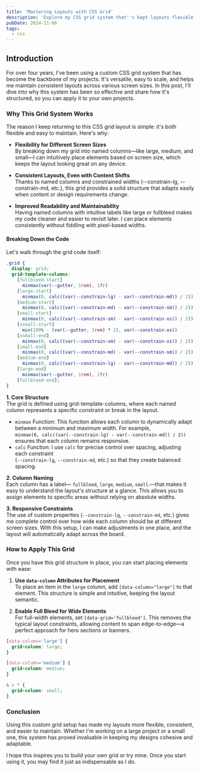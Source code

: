 ```yaml
---
title: 'Mastering Layouts with CSS Grid'
description: 'Explore my CSS grid system that''s kept layouts flexible and responsive for years, with named columns and custom constraints for consistent design.'
pubDate: 2024-11-06
tags: 
  - css
---
```


## Introduction

For over four years, I've been using a custom CSS grid system that has become the backbone of my projects. It's versatile, easy to scale, and helps me maintain consistent layouts across various screen sizes. In this post, I'll dive into why this system has been so effective and share how it's structured, so you can apply it to your own projects.

### Why This Grid System Works

The reason I keep returning to this CSS grid layout is simple: it's both flexible and easy to maintain. Here's why:

- **Flexibility for Different Screen Sizes**  
By breaking down my grid into named columns—like large, medium, and small—I can intuitively place elements based on screen size, which keeps the layout looking great on any device.

- **Consistent Layouts, Even with Content Shifts**  
Thanks to named columns and constrained widths (--constrain-lg, --constrain-md, etc.), this grid provides a solid structure that adapts easily when content or design requirements change.

- **Improved Readability and Maintainability**  
Having named columns with intuitive labels like large or fullbleed makes my code cleaner and easier to revisit later. I can place elements consistently without fiddling with pixel-based widths.

#### Breaking Down the Code

Let's walk through the grid code itself:

```css
.grid {
  display: grid;
  grid-template-columns:
    [fullbleed-start] 
      minmax(var(--gutter, 1rem), 1fr)
    [large-start] 
      minmax(0, calc((var(--constrain-lg) - var(--constrain-md)) / 2))
    [medium-start] 
      minmax(0, calc((var(--constrain-md) - var(--constrain-sm)) / 2))
    [small-start] 
      minmax(0, calc((var(--constrain-sm) - var(--constrain-xs)) / 2))
    [xsmall-start] 
      min(100% - (var(--gutter, 1rem) * 2), var(--constrain-xs))
    [xsmall-end] 
      minmax(0, calc((var(--constrain-sm) - var(--constrain-xs)) / 2))
    [small-end] 
      minmax(0, calc((var(--constrain-md) - var(--constrain-sm)) / 2))
    [medium-end] 
      minmax(0, calc((var(--constrain-lg) - var(--constrain-md)) / 2))
    [large-end] 
      minmax(var(--gutter, 1rem), 1fr)
    [fullbleed-end];
}
```

**1. Core Structure**  
The grid is defined using grid-template-columns, where each named column represents a specific constraint or break in the layout.

- `minmax` Function: This function allows each column to dynamically adapt between a minimum and maximum width. For example,  
`minmax(0, calc((var(--constrain-lg) - var(--constrain-md)) / 2))` ensures that each column remains responsive.
- `calc` Function: I use `calc` for precise control over spacing, adjusting each constraint  
(`--constrain-lg`, `--constrain-md`, etc.) so that they create balanced spacing.

**2. Column Naming**  
Each column has a label— `fullbleed`, `large`, `medium`, `small`.—that makes it easy to understand the layout's structure at a glance. This allows you to assign elements to specific areas without relying on absolute widths.

**3. Responsive Constraints**  
The use of custom properties (`--constrain-lg`, `--constrain-md`, etc.) gives me complete control over how wide each column should be at different screen sizes. With this setup, I can make adjustments in one place, and the layout will automatically adapt across the board.

### How to Apply This Grid

Once you have this grid structure in place, you can start placing elements with ease:

1. **Use `data-column` Attributes for Placement**  
To place an item in the `large` column, add `[data-column="large"]` to that element. This structure is simple and intuitive, keeping the layout semantic.

2. **Enable Full Bleed for Wide Elements**  
For full-width elements, set `[data-grid='fullbleed']`. This removes the typical layout constraints, allowing content to span edge-to-edge—a perfect approach for hero sections or banners.

```css
[data-column='large'] {
  grid-column: large;
}

[data-column='medium'] {
  grid-column: medium;
}

& > * {
  grid-column: small;
}
```

### Conclusion

Using this custom grid setup has made my layouts more flexible, consistent, and easier to maintain. Whether I'm working on a large project or a small one, this system has proved invaluable in keeping my designs cohesive and adaptable.

I hope this inspires you to build your own grid or try mine. Once you start using it, you may find it just as indispensable as I do.